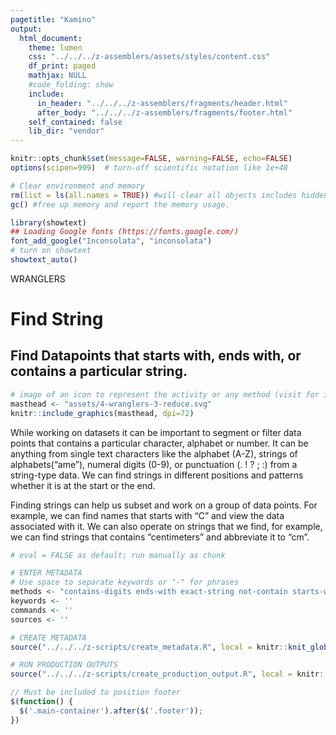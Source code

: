```yaml
---
pagetitle: "Kamino"
output: 
  html_document:
    theme: lumen
    css: "../../../z-assemblers/assets/styles/content.css"
    df_print: paged
    mathjax: NULL
    #code_folding: show
    include:
      in_header: "../../../z-assemblers/fragments/header.html"
      after_body: "../../../z-assemblers/fragments/footer.html"
    self_contained: false
    lib_dir: "vendor"
---
```



```r

knitr::opts_chunk$set(message=FALSE, warning=FALSE, echo=FALSE)
options(scipen=999)  # turn-off scientific notation like 1e+48

# Clear environment and memory
rm(list = ls(all.names = TRUE)) #will clear all objects includes hidden objects.
gc() #free up memory and report the memory usage.

library(showtext)
## Loading Google fonts (https://fonts.google.com/)
font_add_google("Inconsolata", "inconsolata")
# turn on showtext
showtext_auto()
```

<div class="activity">
WRANGLERS
</div>

# Find String
## Find Datapoints that starts with, ends with, or contains a particular string.


```r
# image of an icon to represent the activity or any method (visit for icon https://thenounproject.com/search/?q=attribute&i=4326168)
masthead <- "assets/4-wranglers-3-reduce.svg"
knitr::include_graphics(masthead, dpi=72)

```

While working on datasets it can be important to segment or filter data points that contains a particular character, alphabet or number. It can be anything from single text characters like the alphabet (A-Z), strings of alphabets("ame"), numeral digits (0-9), or punctuation (. ! ? ; :) from a string-type data. We can find strings in different positions and patterns whether it is at the start or the end. 

Finding strings can help us subset and work on a group of data points. For example, we can find names that starts with "C" and view the data associated with it. We can also operate on strings that we find, for example, we can find strings that contains "centimeters" and abbreviate it to "cm". 


```r

# eval = FALSE as default; run manually as chunk

# ENTER METADATA
# Use space to separate keywords or "-" for phrases
methods <- "contains-digits ends-with exact-string not-contain starts-with" # mostly used in wranglers and analytics
keywords <- ''
commands <- ''
sources <- ''

# CREATE METADATA
source("../../../z-scripts/create_metadata.R", local = knitr::knit_global())

# RUN PRODUCTION OUTPUTS
source("../../../z-scripts/create_production_output.R", local = knitr::knit_global())


```


```js

// Must be included to position footer
$(function() {
  $('.main-container').after($('.footer'));
})

```

